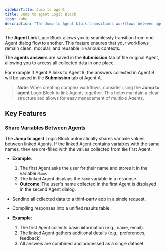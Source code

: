 ```yaml
---
sidebarTitle: Jump to agent
title: Jump to agent Logic Block
icon: cube
description: "The Jump to Agent block transitions workflows between agents, sharing variables and maintaining modular, reusable structures."
---
```

The **Agent Link** Logic Block allows you to seamlessly transition from one Agent dialog flow to another. This feature ensures that your workflows remain clean, modular, and reusable in various contexts.

The **agents answers** are saved in the **Submission** tab of the original Agent, allowing you to access all collected data in one place.

For example if Agent A links to Agent B, the answers collected in Agent B will be saved in the **Submission** tab of Agent A.

>**Note**: When creating complex workflows, consider using the **Jump to agent** Logic Block to link Agents together. This helps maintain a clear structure and allows for easy management of multiple Agents.

## Key Features

### Share Variables Between Agents

The **Jump to agent** Logic Block automatically shares variable values between linked Agents. If the linked Agent contains variables with the same names, they are pre-filled with the values collected from the first Agent.

- **Example**:
  1. The first Agent asks the user for their name and stores it in the variable `Name`.
  2. The linked Agent displays the `Name` variable in a response.
  - **Outcome**: The user's name collected in the first Agent is displayed in the second Agent dialog.

- Sending all collected data to a third-party app in a single request.
- Compiling responses into a unified results table.

- **Example**:
  1. The first Agent collects basic information (e.g., name, email).
  2. The linked Agent gathers additional details (e.g., preferences, feedback).
  3. All answers are combined and processed as a single dataset.

